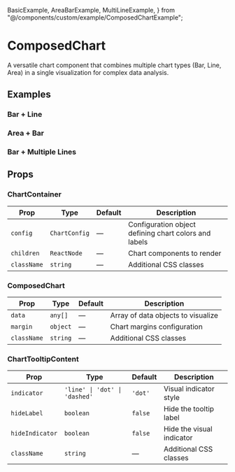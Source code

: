   BasicExample,
  AreaBarExample,
  MultiLineExample,
} from "@/components/custom/example/ComposedChartExample";

# ComposedChart

A versatile chart component that combines multiple chart types (Bar, Line, Area) in a single visualization for complex data analysis.

<InstallTabs components="ComposedChart" />

## Examples

### Bar + Line

<BasicExample />

### Area + Bar

<AreaBarExample />

### Bar + Multiple Lines

<MultiLineExample />

## Props

### ChartContainer

| Prop        | Type          | Default | Description                                           |
| ----------- | ------------- | ------- | ----------------------------------------------------- |
| `config`    | `ChartConfig` | —       | Configuration object defining chart colors and labels |
| `children`  | `ReactNode`   | —       | Chart components to render                            |
| `className` | `string`      | —       | Additional CSS classes                                |

### ComposedChart

| Prop        | Type     | Default | Description                        |
| ----------- | -------- | ------- | ---------------------------------- |
| `data`      | `any[]`  | —       | Array of data objects to visualize |
| `margin`    | `object` | —       | Chart margins configuration        |
| `className` | `string` | —       | Additional CSS classes             |

### ChartTooltipContent

| Prop            | Type                          | Default | Description               |
| --------------- | ----------------------------- | ------- | ------------------------- |
| `indicator`     | `'line' \| 'dot' \| 'dashed'` | `'dot'` | Visual indicator style    |
| `hideLabel`     | `boolean`                     | `false` | Hide the tooltip label    |
| `hideIndicator` | `boolean`                     | `false` | Hide the visual indicator |
| `className`     | `string`                      | —       | Additional CSS classes    |
